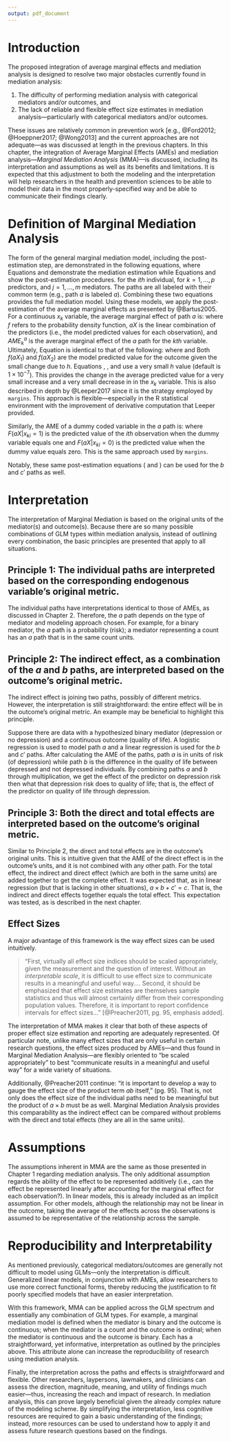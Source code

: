 ```yaml
---
output: pdf_document
---
```


\begin{quote}
\emph{Without an interpretable scale, it is difficult to use effect size to communicate results in a meaningful and useful way.}
--- Preacher and Hayes, 2011
\end{quote}

\doublespacing

# Introduction

The proposed integration of average marginal effects and mediation analysis is designed to resolve two major obstacles currently found in mediation analysis:

1. The difficulty of performing mediation analysis with categorical mediators and/or outcomes, and
2. The lack of reliable and flexible effect size estimates in mediation analysis---particularly with categorical mediators and/or outcomes.

\noindent These issues are relatively common in prevention work [e.g., @Ford2012; @Hoeppner2017; @Wong2013] and the current approaches are not adequate---as was discussed at length in the previous chapters. In this chapter, the integration of Average Marginal Effects (AMEs) and mediation analysis---*Marginal Mediation Analysis* (MMA)---is discussed, including its interpretation and assumptions as well as its benefits and limitations. It is expected that this adjustment to both the modeling and the interpretation will help researchers in the health and prevention sciences to be able to model their data in the most properly-specified way and be able to communicate their findings clearly.

# Definition of Marginal Mediation Analysis

The form of the general marginal mediation model, including the post-estimation step, are demonstrated in the following equations, where Equations \ref{equation_a} and \ref{equation_b} demonstrate the mediation estimation while Equations \ref{equation_AMEa} and \ref{equation_AMEb} show the post-estimation procedures. 
\begin{equation}\label{equation_a}
M_{ij} = a_0 + \sum_{k=1}^p a_k x_{ki} + \epsilon_i \text{ }\text{ }\text{ for j = 1, ..., m mediators}
\end{equation}
\begin{equation}\label{equation_b}
Y_{i} = \beta_0 + \sum_{j = 1}^m b_j M_{ij} + \sum_{k=1}^p c_k^{'} x_{ki} + \epsilon_i
\end{equation}
\noindent for the $ith$ individual, for $k = 1, ..., p$ predictors, and $j = 1, ..., m$ mediators. The paths are all labeled with their common term (e.g., path $a$ is labeled $a$). Combining these two equations provides the full mediation model. Using these models, we apply the post-estimation of the average marginal effects as presented by @Bartus2005. For a continuous $x_k$ variable, the average marginal effect of path $a$ is:
\begin{equation}\label{equation_AMEa}
AME^a_k = a_k \frac{1}{n} \sum_{i=1}^n f(a X)
\end{equation}
\noindent where $f$ refers to the probability density function, $a X$ is the linear combination of the predictors (i.e., the model predicted values for each observation), and $AME_k^a$ is the average marginal effect of the $a$ path for the $kth$ variable. Ultimately, Equation \ref{equation_AMEa} is identical to that of the following:
\begin{equation}\label{equation_AMEa1}
AME^a_k = \frac{1}{n} \sum_{i=1}^n \frac{f(aX_1) - f(aX_2)}{2h}
\end{equation}
\noindent where 
\begin{equation}\label{equation_AMEa2}
aX_1 = \begin{bmatrix}
ax_{11} & ax_{12} & \dots & ax_{1k} + h & \dots & ax_{1p} \\
ax_{21} & ax_{22} & \dots & ax_{2k} + h & \dots & ax_{2p} \\
\vdots  & \vdots  & \ddots & \vdots     & \ddots  & \vdots \\
ax_{n1} & ax_{n2} & \dots & ax_{nk} + h & \dots & ax_{np}
\end{bmatrix}
\end{equation}
\noindent and
\begin{equation}\label{equation_AMEa3}
aX_2 = \begin{bmatrix}
ax_{11} & ax_{12} & \dots & ax_{1k} - h & \dots & ax_{1p} \\
ax_{21} & ax_{22} & \dots & ax_{2k} - h & \dots & ax_{2p} \\
\vdots  & \vdots  & \ddots & \vdots     & \ddots  & \vdots \\
ax_{n1} & ax_{n2} & \dots & ax_{nk} - h & \dots & ax_{np}
\end{bmatrix}
\end{equation}
\noindent Both $f(aX_1)$ and $f(aX_2)$ are the model predicted value for the outcome given the small change due to $h$. Equations \ref{equation_AMEa1}, \ref{equation_AMEa2}, and \ref{equation_AMEa3} use a very small $h$ value (default is $1 \times 10^{-7}$). This provides the change in the average predicted value for a very small increase and a very small decrease in in the $x_k$ variable. This is also described in depth by @Leeper2017 since it is the strategy employed by `margins`. This approach is flexible---especially in the R statistical environment with the improvement of derivative computation that Leeper provided. 

Similarly, the AME of a dummy coded variable in the $a$ path is:
\begin{equation}\label{equation_AMEb}
AME_{k}^a = \frac{1}{n} \sum_{i=1}^{n} \big[ F(a X | x_{ki} = 1) - F(a X | x_{ki} = 0) \big]
\end{equation}
\noindent where $F(a X | x_{ki} = 1)$ is the predicted value of the $ith$ observation when the dummy variable equals one and $F(a X | x_{ki} = 0)$ is the predicted value when the dummy value equals zero. This is the same approach used by `margins`.

Notably, these same post-estimation equations (\ref{equation_AMEa} and \ref{equation_AMEb}) can be used for the $b$ and $c'$ paths as well. 

# Interpretation

The interpretation of Marginal Mediation is based on the original units of the mediator(s) and outcome(s). Because there are so many possible combinations of GLM types within mediation analysis, instead of outlining every combination, the basic principles are presented that apply to all situations.

## Principle 1: The individual paths are interpreted based on the corresponding endogenous variable's original metric.
The individual paths have interpretations identical to those of AMEs, as discussed in Chapter 2. Therefore, the $a$ path depends on the type of mediator and modeling approach chosen. For example, for a binary mediator, the $a$ path is a probability (risk); a mediator representing a count has an $a$ path that is in the same count units.


## Principle 2: The indirect effect, as a combination of the $a$ and $b$ paths, are interpreted based on the outcome's original metric.
The indirect effect is joining two paths, possibly of different metrics. However, the interpretation is still straightforward: the entire effect will be in the outcome's original metric. An example may be beneficial to highlight this principle.

Suppose there are data with a hypothesized binary mediator (depression or no depression) and a continuous outcome (quality of life). A logistic regression is used to model path $a$ and a linear regression is used for the $b$ and $c'$ paths. After calculating the AME of the paths, path $a$ is in units of risk (of depression) while path $b$ is the difference in the quality of life between depressed and not depressed individuals. By combining paths $a$ and $b$ through multiplication, we get the effect of the predictor on depression risk then what that depression risk does to quality of life; that is, the effect of the predictor on quality of life through depression.


## Principle 3: Both the direct and total effects are interpreted based on the outcome's original metric.
Similar to Principle 2, the direct and total effects are in the outcome's original units. This is intuitive given that the AME of the direct effect is in the outcome's units, and it is not combined with any other path. For the total effect, the indirect and direct effect (which are both in the same units) are added together to get the complete effect. It was expected that, as in linear regression (but that is lacking in other situations), $a \times b + c'= c$. That is, the indirect and direct effects together equals the total effect. This expectation was tested, as is described in the next chapter.

## Effect Sizes

A major advantage of this framework is the way effect sizes can be used intuitively.

> "First, virtually all effect size indices should be scaled appropriately, given the measurement and the question of interest. Without an *interpretable scale*, it is difficult to use effect size to communicate results in a meaningful and useful way.... Second, it should be emphasized that effect size estimates are themselves sample statistics and thus will almost certainly differ from their corresponding population values. Therefore, it is important to report confidence intervals for effect sizes..." [@Preacher2011, pg. 95, emphasis added].

The interpretation of MMA makes it clear that both of these aspects of proper effect size estimation and reporting are adequately represented. Of particular note, unlike many effect sizes that are only useful in certain research questions, the effect sizes produced by AMEs---and thus found in Marginal Mediation Analysis---are flexibly oriented to "be scaled appropriately" to best "communicate results in a meaningful and useful way" for a wide variety of situations. 

Additionally, @Preacher2011 continue: "it is important to develop a way to gauge the effect size of the product term $ab$ itself," (pg. 95). That is, not only does the effect size of the individual paths need to be meaningful but the product of $a \times b$ must be as well. Marginal Mediation Analysis provides this comparability as the indirect effect can be compared without problems with the direct and total effects (they are all in the same units). 


# Assumptions

The assumptions inherent in MMA are the same as those presented in Chapter 1 regarding mediation analysis. The only additional assumption regards the ability of the effect to be represented additively (i.e., can the effect be represented linearly after accounting for the marginal effect for each observation?). In linear models, this is already included as an implicit assumption. For other models, although the relationship may not be linear in the outcome, taking the average of the effects across the observations is assumed to be representative of the relationship across the sample.

# Reproducibility and Interpretability

As mentioned previously, categorical mediators/outcomes are generally not difficult to model using GLMs---only the interpretation is difficult. Generalized linear models, in conjunction with AMEs, allow researchers to use more correct functional forms, thereby reducing the justification to fit poorly specified models that have an easier interpretation. 

With this framework, MMA can be applied across the GLM spectrum and essentially any combination of GLM types. For example, a marginal mediation model is defined when the mediator is binary and the outcome is continuous; when the mediator is a count and the outcome is ordinal; when the mediator is continuous and the outcome is binary. Each has a straightforward, yet informative, interpretation as outlined by the principles above. This attribute alone can increase the reproducibility of research using mediation analysis. 

Finally, the interpretation across the paths and effects is straightforward and flexible. Other researchers, laypersons, lawmakers, and clinicians can assess the direction, magnitude, meaning, and utility of findings much easier---thus, increasing the reach and impact of research. In mediation analysis, this can prove largely beneficial given the already complex nature of the modeling scheme. By simplifying the interpretation, less cognitive resources are required to gain a basic understanding of the findings; instead, more resources can be used to understand how to apply it and assess future research questions based on the findings.



\singlespacing